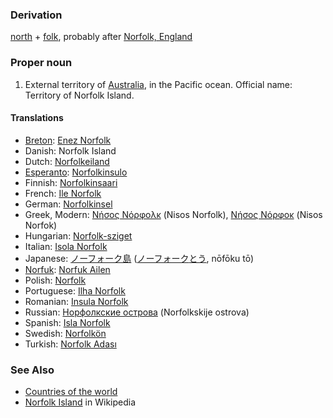 ===Derivation===
[[north]] + [[folk]], probably after [[w:Norfolk, England|Norfolk, England]]

===Proper noun===
# External territory of [[Australia]], in the Pacific ocean. Official name: Territory of Norfolk Island.
====Translations====
*[[Breton]]: [[Enez Norfolk]]
*Danish: Norfolk Island
*Dutch: [[Norfolkeiland]]
*[[Esperanto]]: [[Norfolkinsulo]]
*Finnish: [[Norfolkinsaari]]
*French: [[Ile Norfolk]]
*German: [[Norfolkinsel]]
*Greek, Modern: [[Νήσος Νόρφολκ]] (Nisos Norfolk), [[Νήσος Νόρφοκ]] (Nisos Norfok)
*Hungarian: [[Norfolk-sziget]]
*Italian: [[Isola Norfolk]]
*Japanese: [[ノーフォーク島]] ([[ノーフォーク]][[とう]], nōfōku tō)
*[[Norfuk]]: [[Norfuk Ailen]]
*Polish: [[Norfolk]]
*Portuguese: [[Ilha Norfolk]]
*Romanian: [[Insula Norfolk]]
*Russian: [[Норфолкские острова]] (Norfolkskije ostrova)
*Spanish: [[Isla Norfolk]]
*Swedish: [[Norfolkön]]
*Turkish: [[Norfolk Adası]]

===See Also===
*[[Countries of the world]]
*[[w:Norfolk Island|Norfolk Island]] in Wikipedia